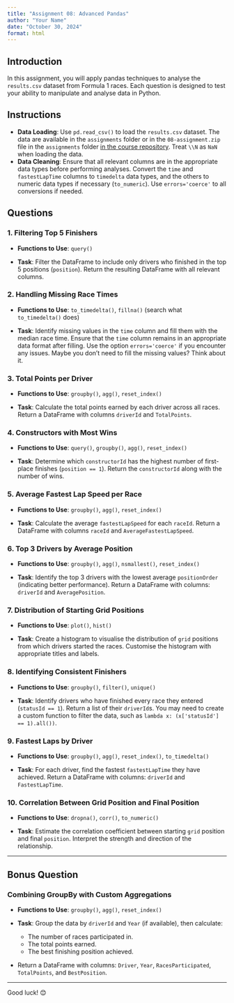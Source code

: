 ```yaml
---
title: "Assignment 08: Advanced Pandas"
author: "Your Name"
date: "October 30, 2024"
format: html
---
```


## Introduction

In this assignment, you will apply pandas techniques to analyse the `results.csv` dataset from Formula 1 races. Each question is designed to test your ability to manipulate and analyse data in Python.

## Instructions

- **Data Loading**: Use `pd.read_csv()` to load the `results.csv` dataset. The data are available in the `assignments` folder or in the `08-assignment.zip` file in the `assignments` folder [in the course repository](https://github.com/danilofreire/qtm350/tree/main/assignments). Treat `\\N` as `NaN` when loading the data.
- **Data Cleaning**: Ensure that all relevant columns are in the appropriate data types before performing analyses. Convert the `time` and `fastestLapTime` columns to `timedelta` data types, and the others to numeric data types if necessary (`to_numeric`). Use `errors='coerce'` to all conversions if needed.

## Questions

### 1. Filtering Top 5 Finishers

- **Functions to Use**: `query()`
  
- **Task**: Filter the DataFrame to include only drivers who finished in the top 5 positions (`position`). Return the resulting DataFrame with all relevant columns.

### 2. Handling Missing Race Times

- **Functions to Use**: `to_timedelta()`, `fillna()` (search what `to_timedelta()` does)
  
- **Task**: Identify missing values in the `time` column and fill them with the median race time. Ensure that the `time` column remains in an appropriate data format after filling. Use the option `errors='coerce'` if you encounter any issues. Maybe you don't need to fill the missing values? Think about it.

### 3. Total Points per Driver

- **Functions to Use**: `groupby()`, `agg()`, `reset_index()`
  
- **Task**: Calculate the total points earned by each driver across all races. Return a DataFrame with columns `driverId` and `TotalPoints`.

### 4. Constructors with Most Wins

- **Functions to Use**: `query()`, `groupby()`, `agg()`, `reset_index()`
  
- **Task**: Determine which `constructorId` has the highest number of first-place finishes (`position == 1`). Return the `constructorId` along with the number of wins.

### 5. Average Fastest Lap Speed per Race

- **Functions to Use**: `groupby()`, `agg()`, `reset_index()`
  
- **Task**: Calculate the average `fastestLapSpeed` for each `raceId`. Return a DataFrame with columns `raceId` and `AverageFastestLapSpeed`.

### 6. Top 3 Drivers by Average Position

- **Functions to Use**: `groupby()`, `agg()`, `nsmallest()`, `reset_index()`
  
- **Task**: Identify the top 3 drivers with the lowest average `positionOrder` (indicating better performance). Return a DataFrame with columns: `driverId` and `AveragePosition`.

### 7. Distribution of Starting Grid Positions

- **Functions to Use**: `plot()`, `hist()`
  
- **Task**: Create a histogram to visualise the distribution of `grid` positions from which drivers started the races. Customise the histogram with appropriate titles and labels.

### 8. Identifying Consistent Finishers

- **Functions to Use**: `groupby()`, `filter()`, `unique()`
  
- **Task**: Identify drivers who have finished every race they entered (`statusId == 1`). Return a list of their `driverId`s. You may need to create a custom function to filter the data, such as `lambda x: (x['statusId'] == 1).all())`.

### 9. Fastest Laps by Driver

- **Functions to Use**: `groupby()`, `agg()`, `reset_index()`, `to_timedelta()`
  
- **Task**: For each driver, find the fastest `fastestLapTime` they have achieved. Return a DataFrame with columns: `driverId` and `FastestLapTime`.

### 10. Correlation Between Grid Position and Final Position

- **Functions to Use**: `dropna()`, `corr()`, `to_numeric()`
  
- **Task**: Estimate the correlation coefficient between starting `grid` position and final `position`. Interpret the strength and direction of the relationship.

---

## Bonus Question

### Combining GroupBy with Custom Aggregations

- **Functions to Use**: `groupby()`, `agg()`, `reset_index()`
  
- **Task**: Group the data by `driverId` and `Year` (if available), then calculate:
  - The number of races participated in.
  - The total points earned.
  - The best finishing position achieved.
  
- Return a DataFrame with columns: `Driver`, `Year`, `RacesParticipated`, `TotalPoints`, and `BestPosition`.

---

Good luck! 😊
